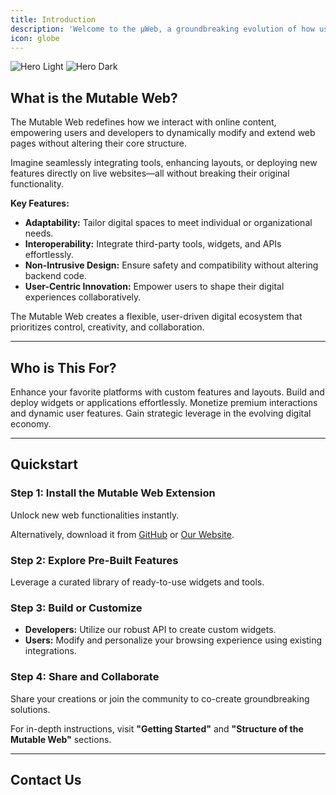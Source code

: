 ```yaml
---
title: Introduction  
description: 'Welcome to the μWeb, a groundbreaking evolution of how users, developers, and businesses interact with the internet. Traditional web experiences are static and rigid, offering limited opportunities for customization and adaptability. The Mutable Web changes all of that by enabling seamless, dynamic interaction with web content, creating a more personalized, powerful, and efficient online experience.'  
icon: globe  
---
```


<img alt="Hero Light" class="block dark:hidden" src="/images/hero-light.svg" />

<img alt="Hero Dark" class="hidden dark:block" src="/images/hero-dark.svg" />

## What is the Mutable Web?

The Mutable Web redefines how we interact with online content, empowering users and developers to dynamically modify and extend web pages without altering their core structure. 

Imagine seamlessly integrating tools, enhancing layouts, or deploying new features directly on live websites—all without breaking their original functionality.

**Key Features:**

- **Adaptability:** Tailor digital spaces to meet individual or organizational needs.
- **Interoperability:** Integrate third-party tools, widgets, and APIs effortlessly.
- **Non-Intrusive Design:** Ensure safety and compatibility without altering backend code.
- **User-Centric Innovation:** Empower users to shape their digital experiences collaboratively.

The Mutable Web creates a flexible, user-driven digital ecosystem that prioritizes control, creativity, and collaboration.

---

## Who is This For?

<CardGroup cols={2}>
  <Card title="Users" icon="user" href="https://mintlify.com/docs/quickstart">
    Enhance your favorite platforms with custom features and layouts.
  </Card>

  <Card title="Developers" icon="code" href="https://mintlify.com/docs/development">
    Build and deploy widgets or applications effortlessly.
  </Card>

  <Card title="Businesses" icon="building" href="https://mintlify.com/docs/development">
    Monetize premium interactions and dynamic user features.
  </Card>

  <Card title="Investors" icon="suitcase" href="https://mintlify.com/docs/development">
    Gain strategic leverage in the evolving digital economy.
  </Card>
</CardGroup>

---

## Quickstart

### Step 1: Install the Mutable Web Extension

<CardGroup cols={1}>
  <Card title="Get the Extension from Chrome Web Store" icon="puzzle-piece" href="https://chromewebstore.google.com/detail/mutable-web/cnahdmdbhkphpbpbjjbfdnmbphbenglc">
    Unlock new web functionalities instantly.
  </Card>
</CardGroup>

Alternatively, download it from [GitHub](https://github.com/dapplets/mutable-web-monorepo/releases) or [Our Website](https://dapplets.org/).

### Step 2: Explore Pre-Built Features  
Leverage a curated library of ready-to-use widgets and tools.

### Step 3: Build or Customize  
- **Developers:** Utilize our robust API to create custom widgets.  
- **Users:** Modify and personalize your browsing experience using existing integrations.

### Step 4: Share and Collaborate  
Share your creations or join the community to co-create groundbreaking solutions.

For in-depth instructions, visit **"Getting Started"** and **"Structure of the Mutable Web"** sections.

---

## Contact Us

<CardGroup cols={3}>
  <Card title="@dapplets" icon="github" href="https://github.com/dapplets" />
  <Card title="@dapplets_org" icon="x-twitter" href="https://twitter.com/dapplets_org" />
  <Card title="@dapplets" icon="telegram" href="https://t.me/dapplets" />
</CardGroup>
